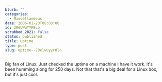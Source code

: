 ```yaml
---
blurb: ""
categories:
  - Miscellaneous
date: 2006-01-23T00:00:00
id: 20eLWuYYR8Lo
scrubbed_2021: false
status: published
title: Uptime
type: post
slug: uptime--20elwuyyr8lo
---
```


Big fan of Linux. Just checked the uptime on a machine I have it
work. It's been humming along for 250 days. Not that that's a big
deal for a Linux box, but it's just cool.